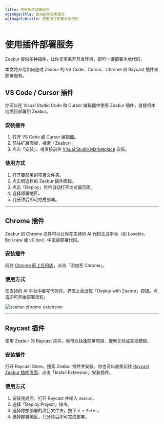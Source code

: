 ```yaml
---
title: 使用插件部署服务
ogImageTitle: 使用插件部署服务
ogImageSubtitle: 使用插件部署本地代码
---
```


# 使用插件部署服务

Zeabur 提供多种插件，让你无需离开开发环境，即可一键部署本地代码。

本文将介绍如何通过 Zeabur 的 VS Code、Cursor、Chrome 和 Raycast 插件来部署服务。

## VS Code / Cursor 插件

你可以在 Visual Studio Code 和 Cursor 编辑器中使用 Zeabur 插件，直接将本地项目部署到 Zeabur。

### 安装插件

1. 打开 VS Code 或 Cursor 编辑器。
2. 前往扩展面板，搜索「Zeabur」。
3. 点击「安装」，或直接前往 [Visual Studio Marketplace](https://marketplace.visualstudio.com/items?itemName=Zeabur.zeabur-vscode) 安装。

### 使用方式

1. 打开要部署的项目文件夹。
2. 点击侧边栏的 Zeabur 插件图标。
3. 点击「Deploy」后将自动打开浏览器页面。
4. 选择部署地区。
5. 几分钟后即可完成部署。

---

## Chrome 插件

Zeabur 的 Chrome 插件可以让你在支持的 AI 代码生成平台（如 Lovable、Bolt.new 或 v0.dev）中直接部署代码。

### 安装插件

前往 [Chrome 网上应用店](https://chromewebstore.google.com/detail/zeabur/mdcaillllhdkbocjldfclmkcmilkjpem)，点击「添加至 Chrome」。

### 使用方式

在支持的 AI 平台中编写代码时，界面上会出现「Deploy with Zeabur」按钮。点击即可开始部署流程。

![zeabur-chrome-extension](https://lh3.googleusercontent.com/0tWuYOssVpXhWB7D49d-6_anJG7Qxw2QLJ8ci17HOLJnlCI6z4GxnljEiNjtYDnS3l5YFLxb3G-pIhTaG-RKv0F1yA=s1280-w1280-h800)

---

## Raycast 插件

使用 Zeabur 的 Raycast 插件，你可以快速部署项目、搜索文档或查找模板。

### 安装插件

打开 Raycast Store，搜索 Zeabur 插件并安装。你也可以直接前往 [Raycast Zeabur 插件页面](https://www.raycast.com/ridemountainpig/zeabur)，点击「Install Extension」安装插件。

### 使用方式

1. 安装完成后，打开 Raycast 并输入 `Zeabur`。
2. 选择「Deploy Project」指令。
3. 选择你想部署的项目文件夹，按下 `⌘ + Enter`。
4. 选择部署地区，几分钟后即可完成部署。
